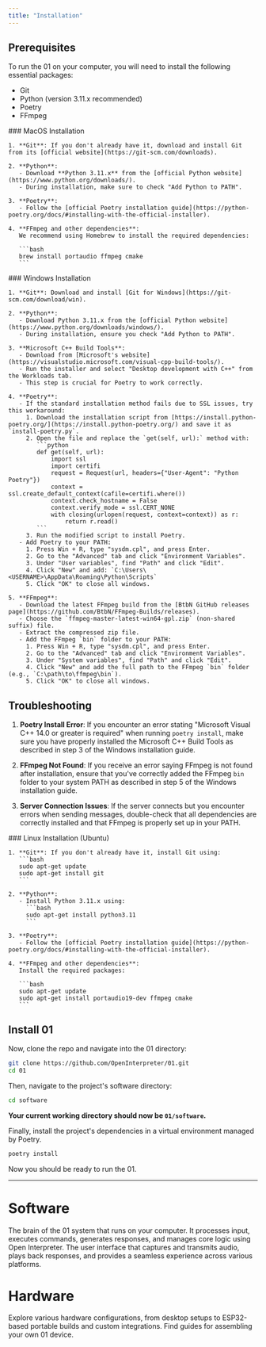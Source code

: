 ```yaml
---
title: "Installation"
---
```


## Prerequisites

To run the 01 on your computer, you will need to install the following essential packages:

- Git
- Python (version 3.11.x recommended)
- Poetry
- FFmpeg

<Tabs>
  <Tab title="MacOS">
    ### MacOS Installation

    1. **Git**: If you don't already have it, download and install Git from its [official website](https://git-scm.com/downloads).

    2. **Python**: 
       - Download **Python 3.11.x** from the [official Python website](https://www.python.org/downloads/).
       - During installation, make sure to check "Add Python to PATH".

    3. **Poetry**: 
       - Follow the [official Poetry installation guide](https://python-poetry.org/docs/#installing-with-the-official-installer).

    4. **FFmpeg and other dependencies**: 
       We recommend using Homebrew to install the required dependencies:

       ```bash
       brew install portaudio ffmpeg cmake
       ```

  </Tab>
  <Tab title="Windows">
    ### Windows Installation

    1. **Git**: Download and install [Git for Windows](https://git-scm.com/download/win).

    2. **Python**: 
       - Download Python 3.11.x from the [official Python website](https://www.python.org/downloads/windows/).
       - During installation, ensure you check "Add Python to PATH".

    3. **Microsoft C++ Build Tools**:
       - Download from [Microsoft's website](https://visualstudio.microsoft.com/visual-cpp-build-tools/).
       - Run the installer and select "Desktop development with C++" from the Workloads tab.
       - This step is crucial for Poetry to work correctly.

    4. **Poetry**:
       - If the standard installation method fails due to SSL issues, try this workaround:
         1. Download the installation script from [https://install.python-poetry.org/](https://install.python-poetry.org/) and save it as `install-poetry.py`.
         2. Open the file and replace the `get(self, url):` method with:
            ```python
            def get(self, url):
                import ssl
                import certifi
                request = Request(url, headers={"User-Agent": "Python Poetry"})
                context = ssl.create_default_context(cafile=certifi.where())
                context.check_hostname = False
                context.verify_mode = ssl.CERT_NONE
                with closing(urlopen(request, context=context)) as r:
                    return r.read()
            ```
         3. Run the modified script to install Poetry.
       - Add Poetry to your PATH:
         1. Press Win + R, type "sysdm.cpl", and press Enter.
         2. Go to the "Advanced" tab and click "Environment Variables".
         3. Under "User variables", find "Path" and click "Edit".
         4. Click "New" and add: `C:\Users\<USERNAME>\AppData\Roaming\Python\Scripts`
         5. Click "OK" to close all windows.

    5. **FFmpeg**:
       - Download the latest FFmpeg build from the [BtbN GitHub releases page](https://github.com/BtbN/FFmpeg-Builds/releases).
       - Choose the `ffmpeg-master-latest-win64-gpl.zip` (non-shared suffix) file.
       - Extract the compressed zip file.
       - Add the FFmpeg `bin` folder to your PATH:
         1. Press Win + R, type "sysdm.cpl", and press Enter.
         2. Go to the "Advanced" tab and click "Environment Variables".
         3. Under "System variables", find "Path" and click "Edit".
         4. Click "New" and add the full path to the FFmpeg `bin` folder (e.g., `C:\path\to\ffmpeg\bin`).
         5. Click "OK" to close all windows.

   ## Troubleshooting

   1. **Poetry Install Error**: If you encounter an error stating "Microsoft Visual C++ 14.0 or greater is required" when running `poetry install`, make sure you have properly installed the Microsoft C++ Build Tools as described in step 3 of the Windows installation guide.

   2. **FFmpeg Not Found**: If you receive an error saying FFmpeg is not found after installation, ensure that you've correctly added the FFmpeg `bin` folder to your system PATH as described in step 5 of the Windows installation guide.

   3. **Server Connection Issues**: If the server connects but you encounter errors when sending messages, double-check that all dependencies are correctly installed and that FFmpeg is properly set up in your PATH.

  </Tab>
  <Tab title="Linux">
    ### Linux Installation (Ubuntu)

    1. **Git**: If you don't already have it, install Git using:
       ```bash
       sudo apt-get update
       sudo apt-get install git
       ```

    2. **Python**: 
       - Install Python 3.11.x using:
         ```bash
         sudo apt-get install python3.11
         ```

    3. **Poetry**: 
       - Follow the [official Poetry installation guide](https://python-poetry.org/docs/#installing-with-the-official-installer).

    4. **FFmpeg and other dependencies**: 
       Install the required packages:

       ```bash
       sudo apt-get update
       sudo apt-get install portaudio19-dev ffmpeg cmake
       ```

  </Tab>
</Tabs>

## Install 01

Now, clone the repo and navigate into the 01 directory:

```bash
git clone https://github.com/OpenInterpreter/01.git
cd 01
```

Then, navigate to the project's software directory:

```bash
cd software
```

**Your current working directory should now be `01/software`.**

Finally, install the project's dependencies in a virtual environment managed by Poetry.

```bash
poetry install
```

Now you should be ready to run the 01.

---

# Software

<CardGroup cols={2}>
  <Card title="Server" icon="server" href="/server">
    The brain of the 01 system that runs on your computer. It processes input, executes commands, generates responses, and manages core logic using Open Interpreter.
  </Card>
  <Card title="Client" icon="microphone" href="/client">
    The user interface that captures and transmits audio, plays back responses, and provides a seamless experience across various platforms.
  </Card>
</CardGroup>

# Hardware

<Card title="Build Options" icon="microchip" href="/hardware">
  Explore various hardware configurations, from desktop setups to ESP32-based portable builds and custom integrations. Find guides for assembling your own 01 device.
</Card>